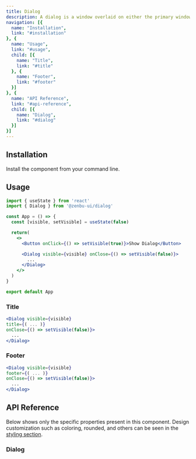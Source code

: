 ```yaml
---
title: Dialog
description: A dialog is a window overlaid on either the primary window or another dialog window.
navigation: [{
  name: "Installation",
  link: "#installation"
}, {
  name: "Usage",
  link: "#usage",
  child: [{
    name: "Title",
    link: "#title"
  }, {
    name: "Footer",
    link: "#footer"
  }]
}, {
  name: "API Reference",
  link: "#api-reference",
  child: [{
    name: "Dialog",
    link: "#dialog"
  }]
}]
---
```


<PreviewDialog />

## Installation
Install the component from your command line.

<NpmInstall packageName="@zenbu-ui/dialog" />

## Usage
```jsx
import { useState } from 'react'
import { Dialog } from '@zenbu-ui/dialog'

const App = () => {
  const [visible, setVisible] = useState(false)

  return(
    <>
      <Button onClick={() => setVisible(true)}>Show Dialog</Button>

      <Dialog visible={visible} onClose={() => setVisible(false)}>
        ...
      </Dialog>
    </>
  )
}

export default App
```

### Title
<PreviewDialogTitle />

```jsx
<Dialog visible={visible}
title={( ... )}
onClose={() => setVisible(false)}>
  ...
</Dialog>
```

### Footer
<PreviewDialogFooter />

```jsx
<Dialog visible={visible}
footer={( ... )}
onClose={() => setVisible(false)}>
  ...
</Dialog>
```

## API Reference
Below shows only the specific properties present in this component. Design customization such as coloring, rounded, and others can be seen in the [styling section](/docs/styling).

### Dialog
<DialogProps />
